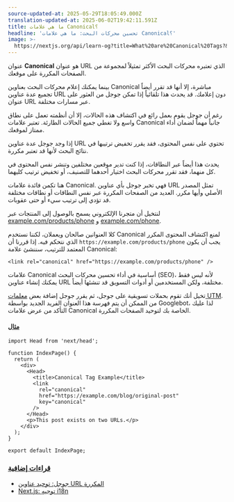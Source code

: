```yaml
---
source-updated-at: 2025-05-29T18:05:49.000Z
translation-updated-at: 2025-06-02T19:42:11.591Z
title: ما هي علامات Canonical؟
headline: 'تحسين محركات البحث: ما هي علامات Canonical؟'
image: >-
  https://nextjs.org/api/learn-og?title=What%20are%20Canonical%20Tags?&amp;chapter=9
---
```


عنوان **Canonical** هو عنوان URL الذي تعتبره محركات البحث الأكثر تمثيلاً لمجموعة من الصفحات المكررة على موقعك.

بينما يمكنك إعلام محركات البحث بعناوين Canonical مباشرة، إلا أنها قد تقرر أيضاً تجميع عدة عناوين URL دون إعلامك. قد يحدث هذا تلقائياً إذا تمكن جوجل من العثور على عنوان URL عبر مسارات مختلفة.

رغم أن جوجل يقوم بعمل رائع في اكتشاف هذه الحالات، إلا أن أنظمته تعمل على نطاق واسع ولا تغطي جميع الحالات الطارئة. تعتبر علامات Canonical جانباً مهماً لضمان أداء ممتاز لموقعك.

إذا وجد جوجل عدة عناوين URL تحتوي على نفس المحتوى، فقد يقرر تخفيض ترتيبها في نتائج البحث لأنها قد تعتبر مكررة.

يحدث هذا أيضاً عبر النطاقات، إذا كنت تدير موقعين مختلفين وتنشر نفس المحتوى في كل منهما، فقد تقرر محركات البحث اختيار أحدهما للتصنيف، أو تخفيض ترتيب كليهما.

هنا تكمن فائدة علامات Canonical. فهي تخبر جوجل بأي عناوين URL تمثل المصدر الأصلي وأيها مكرر. العديد من الصفحات المكررة عبر نفس النطاقات أو نطاقات مختلفة قد تؤدي إلى ترتيب سيء أو حتى عقوبات.

لنتخيل أن متجرنا الإلكتروني يسمح بالوصول إلى المنتجات عبر [example.com/products/phone](https://example.com/products/phone) و [example.com/phone](http://example.com/phone).

كلا العنوانين صالحان ويعملان، لكننا نستخدم Canonical لمنع اكتشاف المحتوى المكرر الذي نتحكم فيه. إذا قررنا أن `https://example.com/products/phone` يجب أن يكون المعتمد للترتيب، سننشئ علامة Canonical:

```
<link rel="canonical" href="https://example.com/products/phone" />
```

علامات Canonical أساسية في أداء تحسين محركات البحث (SEO)، لأنه ليس فقط يمكنك إنشاء عناوين URL مختلفة، ولكن المستخدمين أو أدوات التسويق قد تنشئها أيضاً.

تخيل أنك تقوم بحملات تسويقية على جوجل، ثم يقرر جوجل إضافة بعض [معلمات UTM](https://ga-dev-tools.appspot.com/campaign-url-builder/). من الممكن أن يتم فهرسة هذا العنوان الفريد الجديد بواسطة Googlebot، لذا عليك التأكد من عرض علامات Canonical الخاصة بك لتوحيد الصفحات المكررة.

#### [مثال](#example)

```
import Head from 'next/head';
 
function IndexPage() {
  return (
    <div>
      <Head>
        <title>Canonical Tag Example</title>
        <link
          rel="canonical"
          href="https://example.com/blog/original-post"
          key="canonical"
        />
      </Head>
      <p>This post exists on two URLs.</p>
    </div>
  );
}
 
export default IndexPage;
```

### [قراءات إضافية](#further-reading)

*   [جوجل: توحيد عناوين URL المكررة](https://developers.google.com/search/docs/advanced/crawling/consolidate-duplicate-urls)
*   [Next.js: توجيه i18n](https://nextjs.org/docs/advanced-features/i18n-routing)